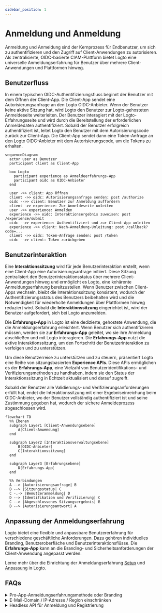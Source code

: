 ```yaml
---
sidebar_position: 1
---
```


# Anmeldung und Anmeldung

Anmeldung und Anmeldung sind der Kernprozess für Endbenutzer, um sich zu authentifizieren und den Zugriff auf Client-Anwendungen zu autorisieren. Als zentralisierte, OIDC-basierte CIAM-Plattform bietet Logto eine universelle Anmeldungserfahrung für Benutzer über mehrere Client-Anwendungen und Plattformen hinweg.

## Benutzerfluss

In einem typischen OIDC-Authentifizierungsfluss beginnt der Benutzer mit dem Öffnen der Client-App. Die Client-App sendet eine Autorisierungsanfrage an den Logto OIDC-Anbieter. Wenn der Benutzer keine aktive Sitzung hat, wird Logto den Benutzer zur Logto-gehosteten Anmeldeseite weiterleiten. Der Benutzer interagiert mit der Logto-Erfahrungsseite und wird durch die Bereitstellung der erforderlichen Anmeldedaten authentifiziert. Sobald der Benutzer erfolgreich authentifiziert ist, leitet Logto den Benutzer mit dem Autorisierungscode zurück zur Client-App. Die Client-App sendet dann eine Token-Anfrage an den Logto OIDC-Anbieter mit dem Autorisierungscode, um die Tokens zu erhalten.

```mermaid
sequenceDiagram
  actor user as Benutzer
  participant client as Client-App

  box Logto
    participant experience as Anmeldeerfahrungs-App
    participant oidc as OIDC-Anbieter
  end

  user ->> client: App öffnen
  client ->> oidc: Autorisierungsanfrage senden: post /authorize
  oidc -->> client: Benutzer zur Anmeldung auffordern
  client ->> experience: Zur Anmeldeseite umleiten
  user ->> experience: Anmelden
  experience ->> oidc: Interaktionsergebnis zuweisen: post /experience/submit
  oidc -->> experience: Authentifiziert und zur Client-App umleiten
  experience ->> client: Nach-Anmeldung-Umleitung: post /callback?code=...
  client ->> oidc: Token-Anfrage senden: post /token
  oidc -->> client: Token zurückgeben
```

## Benutzerinteraktion

Eine **Interaktionssitzung** wird für jede Benutzerinteraktion erstellt, wenn eine Client-App eine Autorisierungsanfrage initiiert. Diese Sitzung zentralisiert den Benutzerinteraktionsstatus über mehrere Client-Anwendungen hinweg und ermöglicht es Logto, eine kohärente Anmeldungserfahrung bereitzustellen. Wenn Benutzer zwischen Client-Apps wechseln, bleibt die Interaktionssitzung konsistent, wodurch der Authentifizierungsstatus des Benutzers beibehalten wird und die Notwendigkeit für wiederholte Anmeldungen über Plattformen hinweg reduziert wird. Sobald die **Interaktionssitzung** eingerichtet ist, wird der Benutzer aufgefordert, sich bei Logto anzumelden.

Die **Erfahrungs-App** in Logto ist eine dedizierte, gehostete Anwendung, die die Anmeldungserfahrung erleichtert. Wenn Benutzer sich authentifizieren müssen, werden sie zur **Erfahrungs-App** geleitet, wo sie ihre Anmeldung abschließen und mit Logto interagieren. Die **Erfahrungs-App** nutzt die aktive Interaktionssitzung, um den Fortschritt der Benutzerinteraktion zu verfolgen und zu unterstützen.

Um diese Benutzerreise zu unterstützen und zu steuern, präsentiert Logto eine Reihe von sitzungsbasierten **Experience APIs**. Diese APIs ermöglichen es der **Erfahrungs-App**, eine Vielzahl von Benutzeridentifikations- und Verifizierungsmethoden zu handhaben, indem sie den Status der Interaktionssitzung in Echtzeit aktualisiert und darauf zugreift.

Sobald der Benutzer alle Validierungs- und Verifizierungsanforderungen erfüllt hat, endet die Interaktionssitzung mit einer Ergebniseinreichung beim OIDC-Anbieter, wo der Benutzer vollständig authentifiziert ist und seine Zustimmung gegeben hat, wodurch der sichere Anmeldeprozess abgeschlossen wird.

```mermaid
flowchart TD
  %% Ebenen
  subgraph Layer1 [Client-Anwendungsebene]
      A[Client-Anwendung]
  end

  subgraph Layer2 [Interaktionsverwaltungsebene]
      B[OIDC-Anbieter]
      C[Interaktionssitzung]
  end

  subgraph Layer3 [Erfahrungsebene]
      D[Erfahrungs-App]
  end

  %% Verbindungen
  A --> |Autorisierungsanfrage| B
  B --> |Sitzungsstatus| C
  C -.-> |Benutzeranmeldung| D
  D --> |Identifikation und Verifizierung| C
  C --> |Abgeschlossenes Sitzungsergebnis| B
  B --> |Autorisierungsantwort| A
```

## Anpassung der Anmeldungserfahrung

Logto bietet eine flexible und anpassbare Benutzererfahrung für verschiedene geschäftliche Anforderungen. Dazu gehören individuelles Branding, Benutzeroberfläche und Benutzerinteraktionsflüsse. Die **Erfahrungs-App** kann an die Branding- und Sicherheitsanforderungen der Client-Anwendung angepasst werden.

Lerne mehr über die Einrichtung der Anmeldungserfahrung [Setup](/end-user-flows/sign-up-and-sign-in/sign-up) und [Anpassung](/customization) in Logto.

## FAQs

<details>
  <summary>Pro-App-Anmeldungserfahrungsmethode oder Branding</summary>

Für Anwendungen, die unterschiedliche Anmeldungserfahrungen oder Branding erfordern, unterstützt Logto auch
eine Anpassung pro App. Sieh dir die [Anwendungseinstellungen](/customization/match-your-brand/#app-specific-branding) für weitere Details an.

</details>
<details>
  <summary>E-Mail-Domain / IP-Adresse / Region einschränken</summary>

Für attributbasierte Zugangskontrolle, zum Beispiel die Einschränkung der Anmeldung basierend auf der E-Mail-Domain, IP-Adresse oder Region, kannst du die [Benutzerdefinierten Token-Ansprüche](/developers/custom-token-claims/) Funktion in Logto verwenden, um Autorisierungsanfragen basierend auf den Attributen des Benutzers abzulehnen oder zuzulassen.

</details>
<details>
  <summary>Headless API für Anmeldung und Registrierung</summary>

Derzeit bietet Logto keine Headless API für Anmeldung und Registrierung. Du kannst jedoch deine eigene Anmelde-UI verwenden, indem du die [Bring your own UI](/customization/bring-your-ui/) Funktion nutzt, um die Anmeldung und Registrierungserfahrung anzupassen.

</details>
